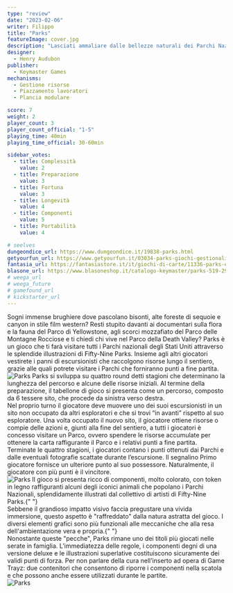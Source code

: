 ```yaml
---
type: "review"
date: "2023-02-06"
writer: Filippo
title: "Parks"
featureImage: cover.jpg
description: "Lasciati ammaliare dalle bellezze naturali dei Parchi Nazionali degli Stati Uniti"
designer:
  - Henry Audubon
publisher:
  - Keymaster Games
mechanisms:
  - Gestione risorse
  - Piazzamento lavoratori
  - Plancia modulare

score: 7
weight: 2
player_count: 3
player_count_official: "1-5"
playing_time: 40min
playing_time_official: 30-60min

sidebar_votes:
  - title: Complessità
    value: 2
  - title: Preparazione
    value: 3
  - title: Fortuna
    value: 3
  - title: Longevità
    value: 4
  - title: Componenti
    value: 5
  - title: Portabilità
    value: 4

# seelves
dungeondice_url: https://www.dungeondice.it/19838-parks.html
getyourfun_url: https://www.getyourfun.it/03034-parks-giochi-gestionali.html
fantasia_url: https://fantasiastore.it/it/giochi-di-carte/11336-parks-eng.html
blasone_url: https://www.blasoneshop.it/catalogo-keymaster/parks-519-2945
# weega_url
# weega_future
# gamefound_url
# kickstarter_url
---
```


<Setting>
  Sogni immense brughiere dove pascolano bisonti, alte foreste di sequoie e
  canyon in stile film western? Resti stupito davanti ai documentari sulla flora
  e la fauna del Parco di Yellowstone, agli scorci mozzafiato del Parco delle
  Montagne Rocciose e ti chiedi chi vive nel Parco della Death Valley? Parks è
  un gioco che ti farà visitare tutti i Parchi nazionali degli Stati Uniti
  attraverso le splendide illustrazioni di Fifty-Nine Parks. Insieme agli altri
  giocatori vestirete i panni di escursionisti che raccolgono risorse lungo il
  sentiero, grazie alle quali potrete visitare i Parchi che forniranno punti a
  fine partita.
  <br />
</Setting>

<img src="./game1.jpg" alt="Parks" />

<Rules>
  Parks si sviluppa su quattro round detti stagioni che determinano la lunghezza
  del percorso e alcune delle risorse iniziali. Al termine della preparazione,
  il tabellone di gioco si presenta come un percorso, composto da 6 tessere
  sito, che procede da sinistra verso destra. <br />
  Nel proprio turno il giocatore deve muovere uno dei suoi escursionisti in un sito
  non occupato da altri esploratori e che si trovi “in avanti” rispetto al suo esploratore.
  Una volta occupato il nuovo sito, il giocatore ottiene risorse o compie delle azioni
  e, giunti alla fine del sentiero, a tutti i giocatori è concesso visitare un Parco,
  ovvero spendere le risorse accumulate per ottenere la carta raffigurante il Parco
  e i relativi punti a fine partita. <br />
  Terminate le quattro stagioni, i giocatori contano i punti ottenuti dai Parchi
  e dalle eventuali fotografie scattate durante l’escursione. Il segnalino Primo
  giocatore fornisce un ulteriore punto al suo possessore. Naturalmente, il
  giocatore con più punti è il vincitore.
  <br />
</Rules>

<img src="./game2.jpg" alt="Parks" />

<Feedback>
  Il gioco si presenta ricco di componenti, molto colorato, con token in legno
  raffiguranti alcuni degli iconici animali che popolano i Parchi Nazionali,
  splendidamente illustrati dal collettivo di artisti di Fifty-Nine Parks.{" "}
  <br />
  Sebbene il grandioso impatto visivo faccia pregustare una vivida immersione, questo
  aspetto è "raffreddato" dalla natura astratta del gioco. I diversi elementi grafici
  sono più funzionali alle meccaniche che alla resa dell'ambientazione vera e propria.{" "}
  <br />
  Nonostante queste "pecche", Parks rimane uno dei titoli più giocati nelle
  serate in famiglia. L’immediatezza delle regole, i componenti degni di una
  versione deluxe e le illustrazioni superlative costituiscono sicuramente dei
  validi punti di forza. Per non parlare della cura nell’inserto ad opera di
  Game Trayz: due contenitori che consentono di riporre i componenti nella
  scatola e che possono anche essere utilizzati durante le partite. <br />
</Feedback>

<img src="./game3.jpg" alt="Parks" />
